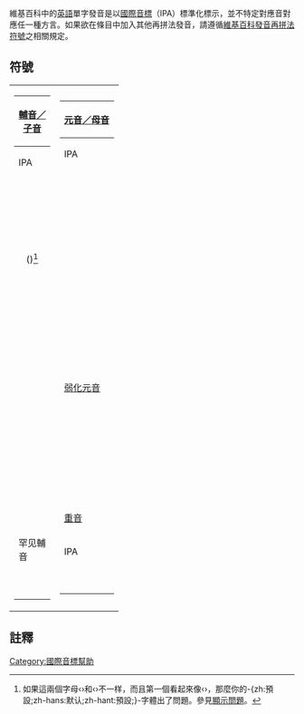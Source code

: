 {{IPA key|H:IPA-EN|H:IPAE|H:IPAEN}}維基百科中的[[英語|英語]]單字發音是以[[國際音標|國際音標]]（IPA）標準化標示，並不特定對應音對應任一種方言。如果欲在條目中加入其他再拼法發音，請遵循[[Wikipedia:發音重拼|維基百科發音再拼法符號]]之相關規定。

== 符號 ==
{| style="background:none"
| valign="top" | 
{| class="wikitable" style="text-align:left; width:90%;"
! colspan="3"| [[輔音|輔音／子音]]
|-
! style="width:3em;" | IPA !! 範例 !! 漢語描述
|-
| align=center |<big>{{IPA|b}}</big>
|'''b'''uy, ca'''b''' || 濁音的-{zh-hans:b;zh-tw:ㄅ}-；[[閩南語|閩南語]]「閩」
|-
| align=center |<big>{{IPA|d}}</big>
|'''d'''ye, ca'''d''' || 濁音的-{zh-hans:d;zh-tw:ㄉ}-；[[吳語|吳語]]「甜」
|-
| align=center |<big>{{IPA|ð}}</big>
|'''th'''y, brea'''the''', fa'''th'''er || 無此音
|-
| align=center |<big>{{IPA|dʒ}}</big>
|'''g'''iant, ba'''dge''', '''j'''am || 無此音；[[衢州話|衢州話]]「陳」
|-
| align=center |<big>{{IPA|f}}</big>
|'''ph'''i, ca'''ff''', '''f'''an || 同漢語-{zh-hans:f;zh-tw:ㄈ}-
|-
| align=center |<big>{{IPA|ɡ}}</big> ({{IPA|ɡ}})<ref>如果這兩個字母‹{{IPA|ɡ}}›和‹{{IPA|[[File:Opentail_g.svg|6px]]}}›不一样，而且第一個看起來像‹{{IPA|γ}}›，那麼你的-{zh:預設;zh-hans:默认;zh-hant:預設;}-字體出了問題。參見[[Help:國際音標#顯示問題|顯示問題]]。</ref>
|'''g'''uy, ba'''g''' || 濁音的-{zh-hans:g;zh-tw:ㄍ}-；閩南語「五」、吳語「共」
|-
| align=center |<big>{{IPA|h}}</big>
|'''h'''igh, a'''h'''ead || 喉音的-{zh-hans:h;zh-tw:ㄏ}-；閩南語和[[粵語|粵語]]的「海」
|-
| align=center |<big>{{IPA|j}}</big>
|'''y'''es, '''y'''acht || 同漢語-{zh-hans:y;zh-tw:「雲」、「以」的開頭}-
|-
| align=center |<big>{{IPA|k}}</big>
|s'''k'''y, '''c'''ra'''ck''' || 同漢語-{zh-hans:g;zh-tw:ㄍ}-或-{zh-hans:k;zh-tw:ㄎ}-
|-
| align=center |<big>{{IPA|l}}</big>
|'''l'''ie, s'''l'''y, ga'''l''' || 同漢語-{zh-hans:l;zh-tw:ㄌ}-
|-
| align=center |<big>{{IPA|m}}</big>
|'''m'''y, s'''m'''ile, ca'''m''' || 同漢語-{zh-hans:m;zh-tw:ㄇ}-
|-
| align=center |<big>{{IPA|n}}</big>
|'''n'''igh, s'''n'''ide, ca'''n''' || 同漢語-{zh-hans:n;zh-tw:ㄋ，或ㄢ、ㄣ的結尾}-
|-
| align=center |<big>{{IPA|ŋ}}</big>
|sa'''ng''', si'''n'''k, si'''ng'''er  || 同漢語-{zh-hans:ng;zh-tw:ㄤ、ㄥ的結尾}-
|-
| align=center |<big>{{IPA|ŋɡ}}</big>
|fi'''ng'''er, a'''ng'''er
|-
| align=center |<big>{{IPA|θ}}</big>
|'''th'''igh, ma'''th''' || 無此音
|-
| align=center |<big>{{IPA|p}}</big>
|'''p'''ie, s'''p'''y, ca'''p''' || 同漢語-{zh-hans:b;zh-tw:ㄅ}-或-{zh-hans:p;zh-tw:ㄆ}-
|-
| align=center |<big>{{IPA|r}}</big>
|'''r'''ye, t'''r'''y, ve'''r'''y<ref>雖然這個國際音標符號{{IPA|[r]}}代表[[齒齦顫音|顫音]]，但是{{IPA|/r/}}代替{{IPA|/ɹ/}}被廣泛應用在英語寬式音標中。</ref>
| 類似-{zh-hans:r;zh-tw:ㄖ}-或[[兒化音|兒化音]]
|-
| align=center |<big>{{IPA|s}}</big>
|'''s'''igh, ma'''ss''' || 同漢語-{zh-hans:s;zh-tw:ㄙ}-
|-
| align=center |<big>{{IPA|ʃ}}</big>
|'''sh'''y, ca'''sh''', emo'''ti'''on|| 類似漢語-{zh-hans:xu;zh-tw:ㄒㄩ}-
|-
| align=center |<big>{{IPA|t}}</big>
|'''t'''ie, s'''t'''y, ca'''t''', a'''t'''om || 同漢語-{zh-hans:d;zh-tw:ㄉ}-或-{zh-hans:t;zh-tw:ㄊ}-
|-
| align=center |<big>{{IPA|tʃ}}</big>
|'''Ch'''ina, ca'''tch''' || 類似漢語-{zh-hans:qu;zh-tw:ㄑㄩ}-
|-
| align=center |<big>{{IPA|v}}</big>
|'''v'''ie, ha'''ve''' || 濁音的-{zh-hans:f;zh-tw:ㄈ}-；吳語「飯」
|-
| align=center |<big>{{IPA|w}}</big>
|'''w'''ye, s'''w'''ine || 同漢語-{zh-hans:w;zh-tw:ㄨ作為輔音}-
|-
| align=center |<big>{{IPA|hw}}</big>
|'''wh'''y<ref>在受到{{Tsl|en|Wine–whine merger|wine–whine合并}}影响的方言中，{{IPA|/hw/}}和{{IPA|/w/}}不加以区分，像[[通用美式英语|通用美式英语]]的大多数变体和[[标准英音|标准英音]]也不例外。</ref>
|-
| align=center |<big>{{IPA|z}}</big>
|'''z'''oo, ha'''s''' || 濁音的-{zh-hans:s;zh-tw:ㄙ}-
|-
| align=center |<big>{{IPA|ʒ}}</big>
|plea'''s'''ure, vi'''si'''on, bei'''g'''e<ref>在很多英语单词，像genre和garage中，发成{{IPA|/ʒ/}}或者{{IPA|/dʒ/}}都可以。</ref>
| 無此音；[[衢州|衢州]]話「床」
|-
! colspan="3" | 罕见輔音
|-
| align=center |<big>{{IPA|x}}</big>
|u'''gh''', lo'''ch''', '''Ch'''anukah<ref>对于大多数方言，{{IPA|/x/}}在loch中被{{IPA|/k/}}代替，在Chanukah中被{{IPA|/h/}}代替。</ref> 
| 同漢語-{zh-hans:h;zh-tw:ㄏ}-
|-
| align=center |<big>{{IPA|ʔ}}</big>
|uh'''-'''oh {{IPA|/ˈʌʔoʊ/}} || 「西安」的「安」的開頭
|}
| valign="top" |
{| class="wikitable" style="text-align:center" 
! colspan="4"| [[元音|元音／母音]]
|-
! IPA !! 完全元音 !! colspan="2" | ……後面接 R<!--<ref> In [[Rhotic_and_non-rhotic_accents|non-rhotic accents]] like RP, {{IPA|/r/}} is not pronounced unless followed by a vowel. In some Wikipedia articles, {{IPA|/ɪər/}} ''etc.'' may not be distinguished from {{IPA|/ɪr/}} ''etc.'' When they are distinguished, the long vowels are sometimes transcribed {{IPA|/iːr/}} ''etc.'' by analogy with vowels not followed by {{IPA|/r/}}.  These should be fixed to correspond with the chart here.</ref>--><!--<ref name=triphthong> Note that many speakers distinguish monosyllabic triphthongs with R and disyllabic realizations: ''hour'' {{IPA|/ˈaʊər/}} from ''plougher'' {{IPA|/ˈplaʊ.ər/}}, ''hire'' {{IPA|/ˈhaɪər/}} from ''higher'' {{IPA|/ˈhaɪ.ər/}}, ''[[wiktionary:loir|loir]]'' {{IPA|/ˈlɔɪər/}} from ''employer'' {{IPA|/ɨmˈplɔɪ.ər/}}, ''mare'' {{IPA|/ˈmɛər/}} from ''mayor'' {{IPA|/ˈmeɪ.ər/}}.</ref>-->
|-
|<big>{{IPA|ɑː}}</big>
| align=left|b'''ah'''t, f'''a'''ther, br'''a'''
|<big>{{IPA|ɑr}}</big>
| align=left|b'''ar'''d, b'''ar'''n, sn'''ar'''l, st'''ar'''（{{IPA|/ɑːr./}} 亦可）
|-
|<big>{{IPA|ɒ}}</big>
| align=left|p'''o'''d, J'''o'''hn, d'''o'''ll<!--<ref>{{IPA|/ɒ/}} is not distinguished from {{IPA|/ɑː/}} in dialects with the [[Phonological_history_of_English_low_back_vowels|father-bother merger]] such as GenAm.</ref>-->
|<big>{{IPA|ɒr}}</big>
| align=left|m'''or'''al, f'''or'''age
|-
|<big>{{IPA|æ}}</big>
| align=left|p'''a'''d, sh'''a'''ll, b'''a'''n
|<big>{{IPA|ær}}</big>
| align=left|b'''arr'''ow, m'''arr'''y
|-
|<big>{{IPA|aɪ}}</big>
| align=left|r'''i'''de, f'''i'''le, f'''i'''ne, p'''ie'''<!--<ref>Many speakers, for example in most of Canada, have a different vowel in ''price'' and ''ride''. Generally, an {{IPA|[aɪ]}} is used at the ends of words and before voiced sounds, as in ''ride, file, fine, pie,'' while an {{IPA|[əɪ]}} is used before voiceless sounds, as in ''price'' and ''write''. Because {{IPA|/t/}} and {{IPA|/d/}} are often conflated in the middle of words in these dialects, derivatives of these words, such as ''rider'' and ''writer'', may be distinguished only by their vowel: {{IPA|[ˈɹʷ'''aɪ'''ɾəɹ], [ˈɹʷ'''əɪ'''ɾəɹ]}}. However, even though the value of {{IPA|/aɪ/}} is not predictable in some words, such as ''spider'' {{IPA|[ˈsp'''əɪ'''ɾəɹ]}},{{fact}} dictionaries do not generally record it, so it has not been allocated a separate transcription here.</ref>-->
|<big> {{IPA|aɪər}}</big>
| align=left|f'''ire''' ({{IPA|/aɪr./}})<!--<ref name=triphthong/>-->
|-
|<big>{{IPA|aʊ}}</big>
| align=left|l'''ou'''d, f'''ou'''l, d'''ow'''n, h'''ow'''
|<big> {{IPA|aʊər}}</big>
| align=left|h'''our''' ({{IPA|/aʊr./}})<!--<ref name=triphthong/>-->
|-
| <big>{{IPA|ɛ}}</big>
| align=left|b'''e'''d, f'''e'''ll, m'''e'''n<!--<ref>Instead of {{IPA|ɛ}}, many dictionaries use {{IPA|/e/}} as a simplification, in other words without actually intending this sound.[http://dictionary.cambridge.org/dictionary/british/bed_2][http://www.macmillandictionary.com/dictionary/american/bed][http://www.collinslanguage.com/results.aspx?context=4&reversed=False&action=define&homonym=-1&text=bed]</ref>-->
|<big> {{IPA|ɛr}}</big>
| align=left|'''err'''or, m'''err'''y<!--<ref>Instead of {{IPA|ɛ}}, many dictionaries use {{IPA|/e/}} as a simplification, in other words without actually intending this sound.[http://dictionary.cambridge.org/dictionary/british/error][http://www.macmillandictionary.com/dictionary/american/error][http://www.collinslanguage.com/results.aspx?context=4&reversed=False&action=define&homonym=0&text=error]</ref>-->
|-
|<big>{{IPA|eɪ}}</big>
| align=left|<span lang="zh" dir="ltr">m'''a'''de</span>, f'''ai'''l, v'''ei'''n, p'''ay'''
|<big>{{IPA|ɛər}}</big>
| align=left|sc'''are'''d, sc'''ar'''ce, c'''air'''n, M'''ar'''y ({{IPA|/eɪr./}})<!--<ref>The GenAm pronunciation is {{IPA|ɛr}}. Instead of using {{IPA|ɛ}} in RP {{IPA|ɛər}} and GenAm {{IPA|ɛr}}, many dictionaries use {{IPA|/e/}} ({{IPA|eər}} in RP and {{IPA|er}} in GenAm) as a simplification, in other words without actually intending this sound.[http://dictionary.cambridge.org/dictionary/british/square_4][http://www.macmillandictionary.com/dictionary/american/square][http://www.collinslanguage.com/results.aspx?context=4&reversed=False&action=define&homonym=0&text=square]</ref>--><!--<ref name=triphthong/>-->
|-
|<big>{{IPA|ɪ}}</big>
| align=left|l'''i'''d, f'''i'''ll, b'''i'''n
|<big>{{IPA|ɪr}}</big>
| align=left|m'''irr'''or, S'''ir'''ius
|-
|<big>{{IPA|iː}}</big>
| align=left|s'''ee'''d, f'''ee'''l, m'''ea'''n, s'''ea'''
| <big>{{IPA|ɪər}}
| align=left |b'''ear'''d, f'''ier'''ce, s'''er'''ious ({{IPA|/iːr./}})
|-
| <big> {{IPA|ɔː}}
| align=left |M'''au'''d, d'''aw'''n, f'''a'''ll, str'''aw'''<!--<ref>{{IPA|/ɔː/}} is not distinguished from {{IPA|/ɑː/}} (except before {{IPA|/r/}}) in dialects with the [[Phonological_history_of_English_low_back_vowels|cot-caught merger]] such as some varieties of GenAm.</ref>-->
|<big>{{IPA|ɔr}}</big>
| align=left|b'''or'''n, f'''or''', '''aur'''al ({{IPA|/ɔːr./}})
|-
|<big>{{IPA|ɔɪ}}</big>
| align=left|v'''oi'''d, f'''oi'''l, c'''oi'''n, b'''oy'''
|<big> {{IPA|ɔɪər}}</big>
| align=left|l'''oir''', c'''oir''' ({{IPA|/ɔɪr./}})<!--<ref name=triphthong/>-->
|-
|<big>{{IPA|oʊ}}</big>
| align=left|c'''o'''de, f'''oa'''l, b'''o'''ne, g'''o'''<!--<ref>Commonly transcribed {{IPA|/əʊ/}} or {{IPA|/oː/}}.</ref>-->
|<big> {{IPA|ɔər}}</big>
| align=left|b'''oar''', m'''ore''', '''or'''al ({{IPA|/oʊr./}})<!--<ref>{{IPA|/ɔər/}} is not distinguished from {{IPA|/ɔr/}} in dialects with the [[English-language_vowel_changes_before_historic_r|horse-hoarse merger]], which include most dialects of modern English.</ref>-->
|-
|<big>{{IPA|ʊ}}</big>
| align=left|g'''oo'''d, f'''u'''ll, w'''o'''man
|<big> {{IPA|ʊr}}</big>
| align=left|c'''our'''ier
|-
|<big>{{IPA|uː}}</big>
| align=left|f'''oo'''d, f'''oo'''l, s'''oo'''n, ch'''ew'''
|<big> {{IPA|ʊər}}</big>
| align=left|b'''oor''', m'''oor''', t'''our'''ist ({{IPA|/uːr./}})<!--<ref>{{IPA|/ʊər/}} is not distinguished from {{IPA|/ɔr/}} in dialects with the [[English-language_vowel_changes_before_historic_r|pour-poor merger]], including many younger speakers.</ref>-->
|-
|<big>{{IPA|juː}}</big>
| align=left|c'''ue'''d, c'''u'''te, m'''u'''le, t'''u'''ne, q'''ueue'''<!--<ref>In dialects with [[yod-dropping|yod-dropping]], {{IPA|/juː/}} is pronounced the same as {{IPA|/uː/}} after [[coronal_consonant|coronal consonant]]s ({{IPA|/t/}}, {{IPA|/d/}}, {{IPA|/s/}},  {{IPA|/z/}}, {{IPA|/n/}}, {{IPA|/θ/}}, and {{IPA|/l/}}) in the same syllable, so that ''dew'' {{IPA|/djuː/}} is pronounced the same as ''do'' {{IPA|/duː/}}. In dialects with [[yod-coalescence|yod-coalescence]], {{IPA|/tj/}}, {{IPA|/dj/}}, {{IPA|/sj/}} and {{IPA|/zj/}} are pronounced {{IPA|/tʃ/}}, {{IPA|/dʒ/}}, {{IPA|/ʃ/}} and {{IPA|/ʒ/}}, so that the first syllable in ''Tuesday'' is pronounced the same as ''choose''.</ref>-->
|<big> {{IPA|jʊər}}</big>
| align=left|c'''ure'''
|-
| rowspan="2" |<big>{{IPA|ʌ}}</big>
| rowspan="2" align=left|m'''u'''d, d'''u'''ll, g'''u'''n<!--<ref>This phoneme is not used in the northern half of England and some bordering parts of Wales.  These words would take the {{IPA|ʊ}} vowel: there is no [[Phonological_history_of_English_high_back_vowels|foot-strut split]].</ref>-->
|<big>{{IPA|ʌr}}</big>
| align=left|b'''or'''ough, h'''urr'''y
|-
|<big>{{IPA|ɜr}}</big>
| align=left|w'''or'''d, g'''ir'''l, f'''er'''n, f'''urr'''y ({{IPA|/ɝː/}})<!--<ref name=rhoticschwa>In some articles {{IPA|/ɜr/}} is transcribed as {{IPA|/ɝː/}}, and {{IPA|/ər/}} as {{IPA|/ɚ/}}, when not followed by a vowel.</ref>-->
|-
! colspan="4" | [[英語元音弱化|弱化元音]]
|-
|<big>{{IPA|ə}}</big>
| align=left|Ros'''a'''’s, '''a''' mission
|<big>{{IPA|ər}}</big>
| align=left|p'''er'''form（{{IPA|/ɚ/}} 亦可）<!--<ref name=rhoticschwa/>-->
|-
|<big>{{IPA|ɨ}}</big>
| align=left|ros'''e'''s, '''e'''mission<!--<ref>Pronounced {{IPA|[ə]}} in Australian and many US dialects, and {{IPA|[ɪ]}} in Received Pronunciation. Many speakers freely alternate between a reduced {{IPA|[ɪ̈]}} and a reduced {{IPA|[ə]}}. Many phoneticians (vd. Olive & Greenwood  1993:322) and the [[Oxford_English_Dictionary|OED]] use the pseudo-IPA symbol {{IPA|<s>ɪ</s>}} [http://dictionary.oed.com/help/pronunciation-3e.html], and [[Merriam–Webster|Merriam–Webster]] uses {{IPA|ə̇}}.</ref>--> <small style="white-space: nowrap">（{{IPA|ɪ}} 或 {{IPA|ə}}）</small>
|<big>{{IPA|ən}}</big>
| align=left|butt'''on'''
|-
|<big>{{IPA|ɵ}}</big>
| align=left|'''o'''mission<!--<ref>Pronounced {{IPA|[ə]}} in many dialects, and {{IPA|[ɵw]}} or {{IPA|[əw]}} before another vowel, as in ''c'''o'''operate.'' Sometimes pronounced as a full {{IPA|/oʊ/}}, especially in careful speech. (Bolinger 1989) Usually transcribed as {{IPA|/ə(ʊ)/}} (or similar ways of showing variation between {{IPA|/əʊ/}} and {{IPA|/ə/}}) in British dictionaries.</ref>--> <small style="white-space: nowrap">（{{IPA|oʊ}} 或 {{IPA|ə}}）</small>
|<big>{{IPA|əm}}</big>
| align=left|rhyth'''m'''
|-
|<big>{{IPA|ʉ}}</big>
| align=left|beautif'''u'''l, curric'''u'''lum ({{IPA|[jʉ]}})<!--<ref>Pronounced {{IPA|[ʊ]}} in many dialects, {{IPA|[ə]}} in others. Many speakers freely alternate between a reduced {{IPA|[ʊ̈]}} and a reduced {{IPA|[ə]}}. The [[Oxford_English_Dictionary|OED]] uses the pseudo-IPA symbol {{IPA|<s>ʊ</s>}} [http://dictionary.oed.com/help/pronunciation-3e.html].</ref>--> <small style="white-space: nowrap">（{{IPA|ʊ}} 或 {{IPA|ə}}）</small>
|<big>{{IPA|əl}}</big>
| align=left|bott'''le'''
|-
| <big>{{IPA|i}}</big>
| align=left|ser'''i'''ous<!--<ref>Pronounced {{IPA|/iː/}} in dialects with the [[Phonological_history_of_English_high_front_vowels#Happy_tensing|happy tensing]], {{IPA|/ɪ/}} in other dialects. British convention used to transcribe it with /ɪ/, but the OED and other influential dictionaries recently converted to /i/.</ref>--> <small style="white-space: nowrap">（{{IPA|ɪ}} 或 {{IPA|iː}}）</small>
|<big>{{IPA|ᵊ, ⁱ}}</big>
| align=left|（元音經常弱化：nasturt'''i'''um）
|- 
| colspan="4" style="border-left: #fff solid 1px; border-right:  #fff solid 1px" |  
|-
! colspan="2" | [[重音|重音]]
! colspan="2" | [[分音節法|音節劃分]]
|-
! IPA !! 範例
! IPA !! 範例
|-
|<big>{{IPA|ˈ}}</big>
| align=left rowspan="2" | {{nowrap|'''in'''to'''na'''tion {{IPA|/ˌɪntɵˈneɪʃən/}},<!--<ref>It is arguable that there is no phonemic distinction in English between primary and secondary stress (vd. Ladefoged 1993), but it is conventional to notate them as here.</ref>-->}} <br />'''bat'''tleship {{IPA|/ˈbætəlʃɪp/}}<!--<ref>Full vowels following a stressed syllable, such as the ''ship'' in ''battleship,'' are marked with secondary stress in some dictionaries (Merriam-Webster), but not in others (the OED). Such syllables are not actually stressed.</ref>-->
| rowspan="2" |<big>{{IPA|.}}</big>
| rowspan="2" align=left|{{nowrap|shellfish {{IPA|/ˈʃɛl.fɪʃ/}}, selfish {{IPA|/ˈsɛlf.ɨʃ/}}}}<br />{{nowrap|nitrate {{IPA|/ˈnaɪ.treɪt/}}, night-rate {{IPA|/ˈnaɪt.reɪt/}}}}<br />hire {{IPA|/ˈhaɪər/}}, higher {{IPA|/ˈhaɪ.ər/}}<br />moai {{IPA|/ˈmoʊ.aɪ/}}, Windhoek {{IPA|/ˈvɪnt.hʊk/}}<br />Vancouveria {{IPA|/væn.kuːˈvɪəriə/}}<!--<ref>Syllables are indicated sparingly, where necessary to avoid confusion, for example to break up sequences of vowels (''moai'') or consonant clusters which an English speaker might misread as a [[digraph_(orthography)|digraph]] (''Vancouveria, Windhoek'').</ref>-->
|-
|<big>{{IPA|ˌ}}
|}
|}

== 註釋 ==
{{IPA Keys}}
{{Help navigation}}

[[Category:國際音標幫助|Category:國際音標幫助]]